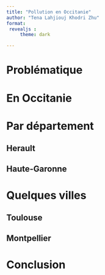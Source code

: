 ```yaml
---
title: "Pollution en Occitanie"
author: "Tena Lahjiouj Khodri Zhu"
format: 
 revealjs :
     theme: dark

---
```


# Problématique 

# En Occitanie 

# Par département 
## Herault

## Haute-Garonne 

# Quelques villes 
## Toulouse

## Montpellier

# Conclusion 
